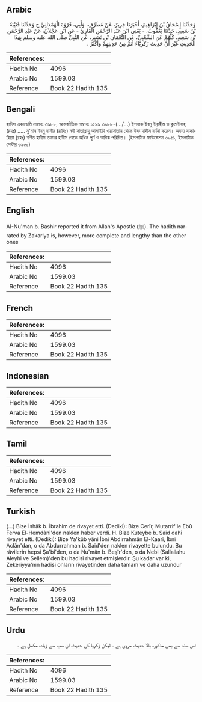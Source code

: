 ## Arabic


<div dir="rtl" lang="ar" style={{fontSize:'larger',backgroundColor:'#f8f9fa',padding:20}}>
وَحَدَّثَنَا إِسْحَاقُ بْنُ إِبْرَاهِيمَ، أَخْبَرَنَا جَرِيرٌ، عَنْ مُطَرِّفٍ، وَأَبِي، فَرْوَةَ الْهَمْدَانِيِّ ح وَحَدَّثَنَا قُتَيْبَةُ بْنُ سَعِيدٍ، حَدَّثَنَا يَعْقُوبُ، - يَعْنِي ابْنَ عَبْدِ الرَّحْمَنِ الْقَارِيَّ - عَنِ ابْنِ عَجْلاَنَ، عَنْ عَبْدِ الرَّحْمَنِ بْنِ سَعِيدٍ، كُلُّهُمْ عَنِ الشَّعْبِيِّ، عَنِ النُّعْمَانِ بْنِ بَشِيرٍ، عَنِ النَّبِيِّ صلى الله عليه وسلم بِهَذَا الْحَدِيثِ غَيْرَ أَنَّ حَدِيثَ زَكَرِيَّاءَ أَتَمُّ مِنْ حَدِيثِهِمْ وَأَكْثَرُ ‏.‏
</div>
<div style={{backgroundColor:'#f8f9fa',padding:20, marginBottom: 10}}><table> <thead> <tr> <th>References:</th> <th></th> </tr> </thead> <tbody><tr><td>Hadith No</td><td>4096</td></tr><tr><td>Arabic No</td><td>1599.03</td></tr><tr><td>Reference</td><td>Book 22 Hadith 135</td></tr></tbody></table></div>

## Bengali


<div dir="ltr" lang="bn" style={{fontSize:'larger',backgroundColor:'#f8f9fa',padding:20}}>
হাদিস একাডেমি নাম্বারঃ ৩৯৮৮, আন্তর্জাতিক নাম্বারঃ ১৫৯৯ ৩৯৮৮-(.../...) ইসহাক ইবনু ইব্রাহীম ও কুতাইবাহ্ (রহঃ) ..... নু'মান ইবনু বাশীর (রাযিঃ) নবী সাল্লাল্লাহু আলাইহি ওয়াসাল্লাম থেকে উক্ত হাদীস বর্ণনা করেন। অবশ্য যাকারিয়্যা (রহঃ) বর্ণিত হাদীস তাদের হাদীস থেকে অধিক পূর্ণ ও অধিক পরিচিত। (ইসলামিক ফাউন্ডেশন ৩৯৫১, ইসলামিক সেন্টার ৩৯৫০)
</div>
<div style={{backgroundColor:'#f8f9fa',padding:20, marginBottom: 10}}><table> <thead> <tr> <th>References:</th> <th></th> </tr> </thead> <tbody><tr><td>Hadith No</td><td>4096</td></tr><tr><td>Arabic No</td><td>1599.03</td></tr><tr><td>Reference</td><td>Book 22 Hadith 135</td></tr></tbody></table></div>

## English


<div dir="ltr" lang="en" style={{fontSize:'larger',backgroundColor:'#f8f9fa',padding:20}}>
AI-Nu'man b. Bashir reported it from Allah's Apostle (ﷺ). The hadith narrated by Zakariya is, however, more complete and lengthy than the other ones
</div>
<div style={{backgroundColor:'#f8f9fa',padding:20, marginBottom: 10}}><table> <thead> <tr> <th>References:</th> <th></th> </tr> </thead> <tbody><tr><td>Hadith No</td><td>4096</td></tr><tr><td>Arabic No</td><td>1599.03</td></tr><tr><td>Reference</td><td>Book 22 Hadith 135</td></tr></tbody></table></div>

## French


<div dir="ltr" lang="fr" style={{fontSize:'larger',backgroundColor:'#f8f9fa',padding:20}}>

</div>
<div style={{backgroundColor:'#f8f9fa',padding:20, marginBottom: 10}}><table> <thead> <tr> <th>References:</th> <th></th> </tr> </thead> <tbody><tr><td>Hadith No</td><td>4096</td></tr><tr><td>Arabic No</td><td>1599.03</td></tr><tr><td>Reference</td><td>Book 22 Hadith 135</td></tr></tbody></table></div>

## Indonesian


<div dir="ltr" lang="id" style={{fontSize:'larger',backgroundColor:'#f8f9fa',padding:20}}>

</div>
<div style={{backgroundColor:'#f8f9fa',padding:20, marginBottom: 10}}><table> <thead> <tr> <th>References:</th> <th></th> </tr> </thead> <tbody><tr><td>Hadith No</td><td>4096</td></tr><tr><td>Arabic No</td><td>1599.03</td></tr><tr><td>Reference</td><td>Book 22 Hadith 135</td></tr></tbody></table></div>

## Tamil


<div dir="ltr" lang="ta" style={{fontSize:'larger',backgroundColor:'#f8f9fa',padding:20}}>

</div>
<div style={{backgroundColor:'#f8f9fa',padding:20, marginBottom: 10}}><table> <thead> <tr> <th>References:</th> <th></th> </tr> </thead> <tbody><tr><td>Hadith No</td><td>4096</td></tr><tr><td>Arabic No</td><td>1599.03</td></tr><tr><td>Reference</td><td>Book 22 Hadith 135</td></tr></tbody></table></div>

## Turkish


<div dir="ltr" lang="tr" style={{fontSize:'larger',backgroundColor:'#f8f9fa',padding:20}}>
(…) Bize İshâk b. İbrahim de rivayet etti. (Dediki): Bize Cerîr, Mutarrif'le Ebû Ferva El-Hemdânî'den naklen haber verdi. H. Bize Kuteybe b. Said dahî rivayet etti. (Dediki): Bize Ya'kûb yâni İbni Abdirrahmân El-Kaarî, İbni Aclân'dan, o da Abdurrahman b. Said'den naklen rivayette bulundu. Bu râvilerin hepsi Şa'bî'den, o da Nu'mân b. Beşîr'den, o da Nebi (Sallallahu Aleyhi ve Sellem)'den bu hadisi rivayet etmişlerdir. Şu kadar var ki, Zekeriyya'nın hadîsi onların rivayetinden daha tamam ve daha uzundur
</div>
<div style={{backgroundColor:'#f8f9fa',padding:20, marginBottom: 10}}><table> <thead> <tr> <th>References:</th> <th></th> </tr> </thead> <tbody><tr><td>Hadith No</td><td>4096</td></tr><tr><td>Arabic No</td><td>1599.03</td></tr><tr><td>Reference</td><td>Book 22 Hadith 135</td></tr></tbody></table></div>

## Urdu


<div dir="rtl" lang="ur" style={{fontSize:'larger',backgroundColor:'#f8f9fa',padding:20}}>
اس سند سے بھی مذکورہ بالا حدیث مروی ہے ۔ لیکن زکریا کی حدیث ان سب سے زیادہ مکمل ہے ۔
</div>
<div style={{backgroundColor:'#f8f9fa',padding:20, marginBottom: 10}}><table> <thead> <tr> <th>References:</th> <th></th> </tr> </thead> <tbody><tr><td>Hadith No</td><td>4096</td></tr><tr><td>Arabic No</td><td>1599.03</td></tr><tr><td>Reference</td><td>Book 22 Hadith 135</td></tr></tbody></table></div>